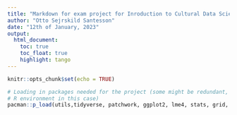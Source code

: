 ```yaml
---
title: "Markdown for exam project for Inroduction to Cultural Data Science"
author: "Otto Sejrskild Santesson"
date: "12th of January, 2023" 
output: 
  html_document:
    toc: true
    toc_float: true
    highlight: tango
---
```



```r
knitr::opts_chunk$set(echo = TRUE)

# Loading in packages needed for the project (some might be redundant, but it doesn't affect the 
# R environment in this case)
pacman::p_load(utils,tidyverse, patchwork, ggplot2, lme4, stats, grid, ggpubr, ggrepel, graphics,effects,VCA, vroom, readbulk,stringi, gridExtra, MuMIn,dfoptim, reticulate, Rcpp,dplyr, pacman,lmerTest,boot, dagitty,rstan,rethinking,truncnorm,jsonlite, devtools, coda, mvtnorm, devtools, loo, cmdstanr, ggdag)
```

```r



```

